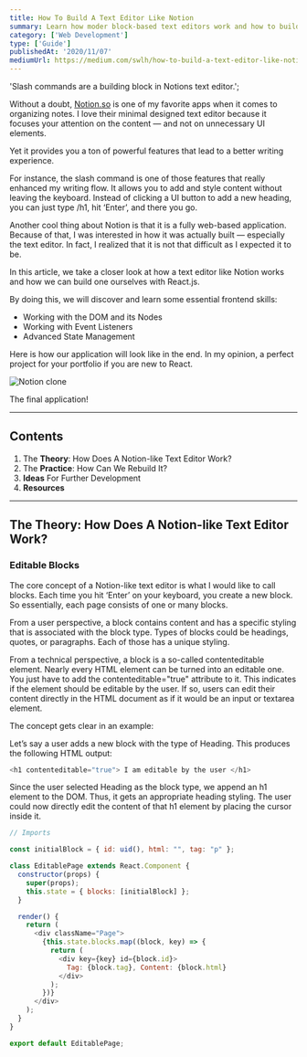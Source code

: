 ```yaml
---
title: How To Build A Text Editor Like Notion
summary: Learn how moder block-based text editors work and how to build one.
category: ['Web Development']
type: ['Guide']
publishedAt: '2020/11/07'
mediumUrl: https://medium.com/swlh/how-to-build-a-text-editor-like-notion-c510aedfdfcc
---
```


  'Slash commands are a building block in Notions text editor.';

Without a doubt, [Notion.so](https://notion.so) is one of my favorite apps when
it comes to organizing notes. I love their minimal designed text editor because
it focuses your attention on the content — and not on unnecessary UI elements.

Yet it provides you a ton of powerful features that lead to a better writing
experience.

For instance, the slash command is one of those features that really enhanced my
writing flow. It allows you to add and style content without leaving the
keyboard. Instead of clicking a UI button to add a new heading, you can just
type /h1, hit ‘Enter’, and there you go.

Another cool thing about Notion is that it is a fully web-based application.
Because of that, I was interested in how it was actually built — especially the
text editor. In fact, I realized that it is not that difficult as I expected it
to be.

In this article, we take a closer look at how a text editor like Notion works
and how we can build one ourselves with React.js.

By doing this, we will discover and learn some essential frontend skills:

- Working with the DOM and its Nodes
- Working with Event Listeners
- Advanced State Management

Here is how our application will look like in the end. In my opinion, a perfect
project for your portfolio if you are new to React.

![Notion clone](./notion-clone-medium-short.gif)

<figcaption>The final application!</figcaption>

---

## Contents

1. The **Theory**: How Does A Notion-like Text Editor Work?
2. The **Practice**: How Can We Rebuild It?
3. **Ideas** For Further Development
4. **Resources**

---

## The Theory: How Does A Notion-like Text Editor Work?

### Editable Blocks

The core concept of a Notion-like text editor is what I would like to call
blocks. Each time you hit ‘Enter’ on your keyboard, you create a new block. So
essentially, each page consists of one or many blocks.

From a user perspective, a block contains content and has a specific styling
that is associated with the block type. Types of blocks could be headings,
quotes, or paragraphs. Each of those has a unique styling.

From a technical perspective, a block is a so-called contenteditable element.
Nearly every HTML element can be turned into an editable one. You just have to
add the contenteditable="true" attribute to it. This indicates if the element
should be editable by the user. If so, users can edit their content directly in
the HTML document as if it would be an input or textarea element.

The concept gets clear in an example:

Let’s say a user adds a new block with the type of Heading. This produces the
following HTML output:

```js
<h1 contenteditable="true"> I am editable by the user </h1>
```

Since the user selected Heading as the block type, we append an h1 element to
the DOM. Thus, it gets an appropriate heading styling. The user could now
directly edit the content of that h1 element by placing the cursor inside it.

```js
// Imports

const initialBlock = { id: uid(), html: "", tag: "p" };

class EditablePage extends React.Component {
  constructor(props) {
    super(props);
    this.state = { blocks: [initialBlock] };
  }

  render() {
    return (
      <div className="Page">
        {this.state.blocks.map((block, key) => {
          return (
            <div key={key} id={block.id}>
              Tag: {block.tag}, Content: {block.html}
            </div>
          );
        })}
      </div>
    );
  }
}

export default EditablePage;
```
